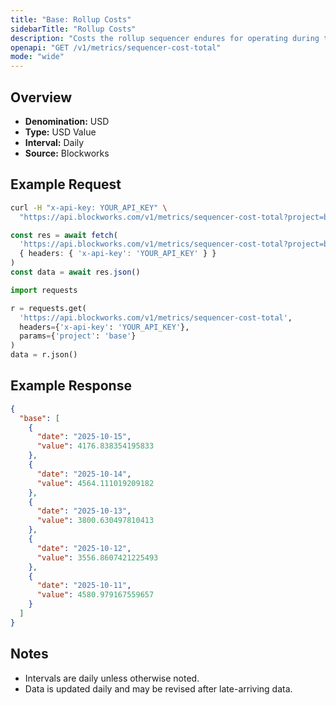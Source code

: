 ```yaml
---
title: "Base: Rollup Costs"
sidebarTitle: "Rollup Costs"
description: "Costs the rollup sequencer endures for operating during the specified time period. Equivalent of cost of goods sold"
openapi: "GET /v1/metrics/sequencer-cost-total"
mode: "wide"
---
```


## Overview

- **Denomination:** USD
- **Type:** USD Value
- **Interval:** Daily
- **Source:** Blockworks

## Example Request

<CodeGroup>

```bash cURL
curl -H "x-api-key: YOUR_API_KEY" \
  "https://api.blockworks.com/v1/metrics/sequencer-cost-total?project=base"
```

```typescript TypeScript
const res = await fetch(
  'https://api.blockworks.com/v1/metrics/sequencer-cost-total?project=base',
  { headers: { 'x-api-key': 'YOUR_API_KEY' } }
)
const data = await res.json()
```

```python Python
import requests

r = requests.get(
  'https://api.blockworks.com/v1/metrics/sequencer-cost-total',
  headers={'x-api-key': 'YOUR_API_KEY'},
  params={'project': 'base'}
)
data = r.json()
```

</CodeGroup>

## Example Response

```json
{
  "base": [
    {
      "date": "2025-10-15",
      "value": 4176.838354195833
    },
    {
      "date": "2025-10-14",
      "value": 4564.111019209182
    },
    {
      "date": "2025-10-13",
      "value": 3800.630497810413
    },
    {
      "date": "2025-10-12",
      "value": 3556.8607421225493
    },
    {
      "date": "2025-10-11",
      "value": 4580.979167559657
    }
  ]
}
```

## Notes
- Intervals are daily unless otherwise noted.
- Data is updated daily and may be revised after late-arriving data.